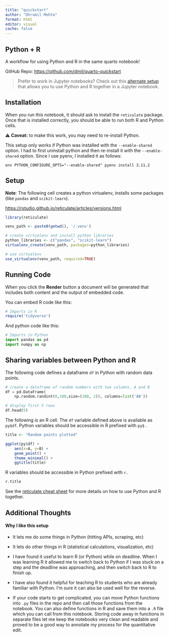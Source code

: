 ```yaml
---
title: "quickstart"
author: "Dhrumil Mehta"
format: html
editor: visual
cache: false
---
```


## Python + R

A workflow for using Python and R in the same quarto notebook!

GitHub Repo: <https://github.com/dmil/quarto-quickstart>

> Prefer to work in Jupyter notebooks? Check out this [alternate setup](https://github.com/dmil/jupyter-quickstart) that allows you to use Python and R together in a Jupyter notebook.

## Installation

When you run this notebook, it should ask to install the `reticulate` package. Once that is installed correctly, you should be able to run both R and Python cells.

⚠️ **Caveat:** to make this work, you may need to re-install Python.

This setup only works if Python was installed with the `--enable-shared` option. I had to first uninstall python and then re-install it with the `--enable-shared` option. Since I use pyenv, I installed it as follows:

    env PYTHON_CONFIGURE_OPTS="--enable-shared" pyenv install 3.11.2

## Setup

**Note**: The following cell creates a python virtualenv, installs some packages (like `pandas` and `scikit-learn`).

<https://rstudio.github.io/reticulate/articles/versions.html>

```r

library(reticulate)

venv_path <- paste0(getwd(), '/.venv')

# create virtualenv and install python libraries
python_libraries <- c("pandas", "scikit-learn")
virtualenv_create(venv_path, packages=python_libraries)

# use virtualenv
use_virtualenv(venv_path, required=TRUE)

```

## Running Code

When you click the **Render** button a document will be generated that includes both content and the output of embedded code.

You can embed R code like this:

```r
# Imports in R
require('tidyverse')
```

And python code like this:

```python
# Imports in Python
import pandas as pd
import numpy as np
```

## Sharing variables between Python and R

The following code defines a dataframe `df` in Python with random data points.

```python
# create a dataframe of random numbers with two columns, A and B
df = pd.DataFrame(
    np.random.randint(0,100,size=(100, 2)), columns=list('AB'))

# display first 5 rows
df.head(5)

```

The following is an R cell. The `df` variable defined above is available as `py$df`. Python variables should be accessible in R prefixed with `py$` .

```r
title <- "Random points plotted"

ggplot(py$df) +
    aes(x=A, y=B) +
    geom_point() +
    theme_minimal() +
    ggtitle(title)
```

R variables should be accessible in Python prefixed with `r.`

```python
r.title
```

See the [reticulate cheat sheet](https://ugoproto.github.io/ugo_r_doc/pdf/reticulate.pdf) for more details on how to use Python and R together.

## Additional Thoughts

#### Why I like this setup

-   It lets me do some things in Python (hitting APIs, scraping, etc)

-   It lets do other things in R (statistical calculations, visualization, etc)

-   I have found it useful to learn R (or Python) while on deadline. When I was learning R it allowed me to switch back to Python if I was stuck on a step and the deadline was approaching, and then switch back to R to finish up.

-   I have also found it helpful for teaching R to students who are already familiar with Python. I'm sure it can also be used well for the reverse.

```{=html}
<!-- -->
```
-   If your code starts to get complicated, you can move Python functions into `.py` files in the repo and then call those functions from the notebook. You can also define functions in R and save them into a `.R` file which you can call from this notebook. Storing code away in functions in separate files let me keep the notebooks very clean and readable and proved to be a good way to annotate my process for the quantitative edit.
